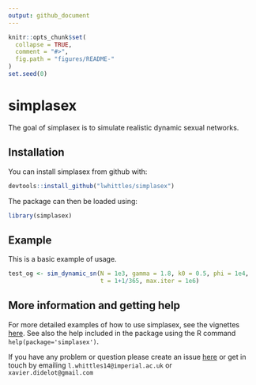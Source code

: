 ```yaml
---
output: github_document
---
```


<!-- README.md is generated from README.Rmd. Please edit that file -->

```r
knitr::opts_chunk$set(
  collapse = TRUE,
  comment = "#>",
  fig.path = "figures/README-"
)
set.seed(0)
```

# simplasex

The goal of simplasex is to simulate realistic dynamic sexual networks. 

## Installation

You can install simplasex from github with:

```r
devtools::install_github("lwhittles/simplasex")
```

The package can then be loaded using:
```r
library(simplasex)
```

## Example

This is a basic example of usage. 
```r
test_og <- sim_dynamic_sn(N = 1e3, gamma = 1.8, k0 = 0.5, phi = 1e4,
                          t = 1+1/365, max.iter = 1e6)
```

## More information and getting help

For more detailed examples of how to use simplasex, see the vignettes [here](https://github.com/xavierdidelot/simplasex/tree/master/vignettes).
See also the help included in the package using the R command
`help(package='simplasex')`. 

If you have any problem or question please create an issue [here](https://github.com/lwhittles/simplasex/issues) 
or get in touch by emailing `l.whittles14@imperial.ac.uk` or `xavier.didelot@gmail.com`
